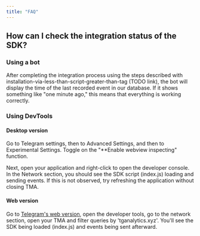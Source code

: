 ```yaml
---
title: "FAQ"
---
```


## How can I check the integration status of the SDK?

### Using a bot

After completing the integration process using the steps described with installation-via-less-than-script-greater-than-tag (TODO link), the bot will display the time of the last recorded event in our database. If it shows something like "one minute ago," this means that everything is working correctly.

### Using DevTools

#### Desktop version

Go to Telegram settings, then to Advanced Settings, and then to Experimental Settings. Toggle on the "\*\*Enable webview inspecting" function.

Next, open your application and right-click to open the developer console. In the Network section, you should see the SDK script (index.js) loading and sending events. If this is not observed, try refreshing the application without closing TMA.

#### Web version

Go to [Telegram's web version](https://web.telegram.org/), open the developer tools, go to the network section, open your TMA and filter queries by 'tganalytics.xyz'. You'll see the SDK being loaded (index.js) and events being sent afterward.
